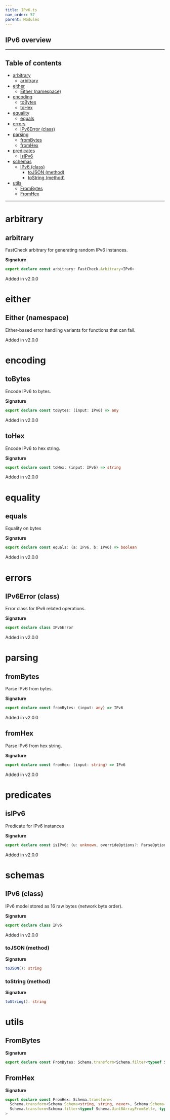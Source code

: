 ```yaml
---
title: IPv6.ts
nav_order: 57
parent: Modules
---
```


## IPv6 overview

---

<h2 className="text-delta">Table of contents</h2>

- [arbitrary](#arbitrary)
  - [arbitrary](#arbitrary-1)
- [either](#either)
  - [Either (namespace)](#either-namespace)
- [encoding](#encoding)
  - [toBytes](#tobytes)
  - [toHex](#tohex)
- [equality](#equality)
  - [equals](#equals)
- [errors](#errors)
  - [IPv6Error (class)](#ipv6error-class)
- [parsing](#parsing)
  - [fromBytes](#frombytes)
  - [fromHex](#fromhex)
- [predicates](#predicates)
  - [isIPv6](#isipv6)
- [schemas](#schemas)
  - [IPv6 (class)](#ipv6-class)
    - [toJSON (method)](#tojson-method)
    - [toString (method)](#tostring-method)
- [utils](#utils)
  - [FromBytes](#frombytes-1)
  - [FromHex](#fromhex-1)

---

# arbitrary

## arbitrary

FastCheck arbitrary for generating random IPv6 instances.

**Signature**

```ts
export declare const arbitrary: FastCheck.Arbitrary<IPv6>
```

Added in v2.0.0

# either

## Either (namespace)

Either-based error handling variants for functions that can fail.

Added in v2.0.0

# encoding

## toBytes

Encode IPv6 to bytes.

**Signature**

```ts
export declare const toBytes: (input: IPv6) => any
```

Added in v2.0.0

## toHex

Encode IPv6 to hex string.

**Signature**

```ts
export declare const toHex: (input: IPv6) => string
```

Added in v2.0.0

# equality

## equals

Equality on bytes

**Signature**

```ts
export declare const equals: (a: IPv6, b: IPv6) => boolean
```

Added in v2.0.0

# errors

## IPv6Error (class)

Error class for IPv6 related operations.

**Signature**

```ts
export declare class IPv6Error
```

Added in v2.0.0

# parsing

## fromBytes

Parse IPv6 from bytes.

**Signature**

```ts
export declare const fromBytes: (input: any) => IPv6
```

Added in v2.0.0

## fromHex

Parse IPv6 from hex string.

**Signature**

```ts
export declare const fromHex: (input: string) => IPv6
```

Added in v2.0.0

# predicates

## isIPv6

Predicate for IPv6 instances

**Signature**

```ts
export declare const isIPv6: (u: unknown, overrideOptions?: ParseOptions | number) => u is IPv6
```

Added in v2.0.0

# schemas

## IPv6 (class)

IPv6 model stored as 16 raw bytes (network byte order).

**Signature**

```ts
export declare class IPv6
```

Added in v2.0.0

### toJSON (method)

**Signature**

```ts
toJSON(): string
```

### toString (method)

**Signature**

```ts
toString(): string
```

# utils

## FromBytes

**Signature**

```ts
export declare const FromBytes: Schema.transform<Schema.filter<typeof Schema.Uint8ArrayFromSelf>, typeof IPv6>
```

## FromHex

**Signature**

```ts
export declare const FromHex: Schema.transform<
  Schema.transform<Schema.Schema<string, string, never>, Schema.Schema<Uint8Array, Uint8Array, never>>,
  Schema.transform<Schema.filter<typeof Schema.Uint8ArrayFromSelf>, typeof IPv6>
>
```
